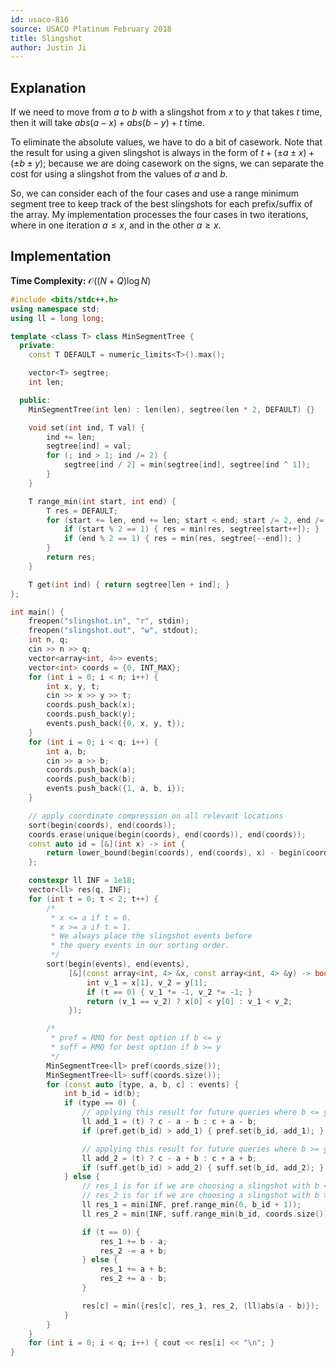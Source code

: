 ```yaml
---
id: usaco-816
source: USACO Platinum February 2018
title: Slingshot
author: Justin Ji
---
```


## Explanation

If we need to move from $a$ to $b$ with a slingshot from $x$ to $y$ that takes
$t$ time, then it will take $abs(a - x) + abs(b - y) + t$ time.

To eliminate the absolute values, we have to do a bit of casework. Note that
the result for using a given slingshot is always in the form of
$t + (\pm a \pm x) + (\pm b \pm y)$; because we are doing casework on the signs,
we can separate the cost for using a slingshot from the values of $a$ and $b$.

So, we can consider each of the four cases and use a range minimum segment tree
to keep track of the best slingshots for each prefix/suffix of the array.
My implementation processes the four cases in two iterations, where in one
iteration $a \leq x$, and in the other $a \geq x$.

## Implementation

**Time Complexity:** $\mathcal{O}((N + Q) \log{N})$

<LanguageSection>
<CPPSection>

```cpp
#include <bits/stdc++.h>
using namespace std;
using ll = long long;

template <class T> class MinSegmentTree {
  private:
	const T DEFAULT = numeric_limits<T>().max();

	vector<T> segtree;
	int len;

  public:
	MinSegmentTree(int len) : len(len), segtree(len * 2, DEFAULT) {}

	void set(int ind, T val) {
		ind += len;
		segtree[ind] = val;
		for (; ind > 1; ind /= 2) {
			segtree[ind / 2] = min(segtree[ind], segtree[ind ^ 1]);
		}
	}

	T range_min(int start, int end) {
		T res = DEFAULT;
		for (start += len, end += len; start < end; start /= 2, end /= 2) {
			if (start % 2 == 1) { res = min(res, segtree[start++]); }
			if (end % 2 == 1) { res = min(res, segtree[--end]); }
		}
		return res;
	}

	T get(int ind) { return segtree[len + ind]; }
};

int main() {
	freopen("slingshot.in", "r", stdin);
	freopen("slingshot.out", "w", stdout);
	int n, q;
	cin >> n >> q;
	vector<array<int, 4>> events;
	vector<int> coords = {0, INT_MAX};
	for (int i = 0; i < n; i++) {
		int x, y, t;
		cin >> x >> y >> t;
		coords.push_back(x);
		coords.push_back(y);
		events.push_back({0, x, y, t});
	}
	for (int i = 0; i < q; i++) {
		int a, b;
		cin >> a >> b;
		coords.push_back(a);
		coords.push_back(b);
		events.push_back({1, a, b, i});
	}

	// apply coordinate compression on all relevant locations
	sort(begin(coords), end(coords));
	coords.erase(unique(begin(coords), end(coords)), end(coords));
	const auto id = [&](int x) -> int {
		return lower_bound(begin(coords), end(coords), x) - begin(coords);
	};

	constexpr ll INF = 1e18;
	vector<ll> res(q, INF);
	for (int t = 0; t < 2; t++) {
		/*
		 * x <= a if t = 0.
		 * x >= a if t = 1.
		 * We always place the slingshot events before
		 * the query events in our sorting order.
		 */
		sort(begin(events), end(events),
		     [&](const array<int, 4> &x, const array<int, 4> &y) -> bool {
			     int v_1 = x[1], v_2 = y[1];
			     if (t == 0) { v_1 *= -1, v_2 *= -1; }
			     return (v_1 == v_2) ? x[0] < y[0] : v_1 < v_2;
		     });

		/*
		 * pref = RMQ for best option if b <= y
		 * suff = RMQ for best option if b >= y
		 */
		MinSegmentTree<ll> pref(coords.size());
		MinSegmentTree<ll> suff(coords.size());
		for (const auto [type, a, b, c] : events) {
			int b_id = id(b);
			if (type == 0) {
				// applying this result for future queries where b <= y.
				ll add_1 = (t) ? c - a - b : c + a - b;
				if (pref.get(b_id) > add_1) { pref.set(b_id, add_1); }

				// applying this result for future queries where b >= y.
				ll add_2 = (t) ? c - a + b : c + a + b;
				if (suff.get(b_id) > add_2) { suff.set(b_id, add_2); }
			} else {
				// res_1 is for if we are choosing a slingshot with b <= y
				// res_2 is for if we are choosing a slingshot with b >= y
				ll res_1 = min(INF, pref.range_min(0, b_id + 1));
				ll res_2 = min(INF, suff.range_min(b_id, coords.size()));

				if (t == 0) {
					res_1 += b - a;
					res_2 -= a + b;
				} else {
					res_1 += a + b;
					res_2 += a - b;
				}

				res[c] = min({res[c], res_1, res_2, (ll)abs(a - b)});
			}
		}
	}
	for (int i = 0; i < q; i++) { cout << res[i] << "\n"; }
}
```

</CPPSection>
</LanguageSection>
